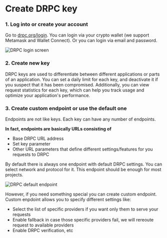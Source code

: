 
# Create DRPC key

### 1. Log into or create your account

Go to [drpc.org/login](https://drpc.org/login).
You can login via your crypto wallet (we support Metamask and Wallet Connect).
Or you can login via email and password.

![DRPC login screen](./login.png)

### 2. Create new key

DRPC keys are used to differentiate between different applications or parts of an application.
You can set a daily limit for each key, and deactivate it if you suspect that it has been compromised.
Additionally, you can view request statistics for each key, which can help you track usage
and optimize your application's performance.

<Demo src="https://demo.arcade.software/GNuAdoqi5Z4QnsZcDukQ?embed" />

### 3. Create custom endpoint or use the default one

Endpoints are not like keys. Each key can have any number of endpoints.

**In fact, endpoints are basically URLs consisting of**

- Base DRPC URL address
- Set key parameter
- Other URL parameters that define different settings/features for you requests to DRPC

By default there is always one endpoint with default DRPC settings. You can select network and protocol for it.
This endpoint should be enough for most projects.

![DRPC default endpoint](./defaultendpoint.png)

However, if you need something special you can create custom endpoint.
Custom enpdoint allows you to specify different settings like:

- Select the list of specific providers if you want only them to serve your requests
- Enable fallback in case those specific providers fail, we will rereoute request to available providers
- Enable DRPC verification, etc

<Demo src="https://demo.arcade.software/yryuplArhsjGzAJ1ep6a?embed" />
